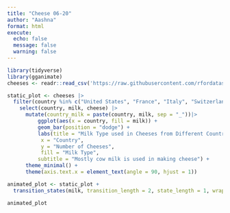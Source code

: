 ```yaml
---
title: "Cheese 06-20"
author: "Aashna"
format: html
execute: 
  echo: false
  message: false
  warning: false
---
```

```r
library(tidyverse)
library(gganimate)
cheeses <- readr::read_csv('https://raw.githubusercontent.com/rfordatascience/tidytuesday/master/data/2024/2024-06-04/cheeses.csv')
```

```r
static_plot <- cheeses |>
  filter(country %in% c("United States", "France", "Italy", "Switzerland")) |>
    select(country, milk, cheese) |>
      mutate(country_milk = paste(country, milk, sep = "_"))|>
          ggplot(aes(x = country, fill = milk)) +
          geom_bar(position = "dodge") +
          labs(title = "Milk Type used in Cheeses from Different Countries",
           x = "Country",
           y = "Number of Cheeses",
           fill = "Milk Type",
          subtitle = "Mostly cow milk is used in making cheese") +
      theme_minimal() +
      theme(axis.text.x = element_text(angle = 90, hjust = 1))

```
```r
animated_plot <- static_plot +
  transition_states(milk, transition_length = 2, state_length = 1, wrap = TRUE)

animated_plot
```


```
```

